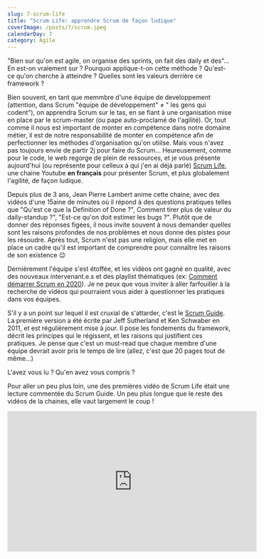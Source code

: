 ```yaml
---
slug: 7-scrum-life
title: "Scrum Life: apprendre Scrum de façon ludique"
coverImage: /posts/7/scrum.jpeg
calendarDay: 7
category: Agile
---
```


"Bien sur qu'on est agile, on organise des sprints, on fait des daily et des"...
En est-on vraiement sur ? Pourquoi applique-t-on cette méthode ? Qu'est-ce qu'on cherche à atteindre ? Quelles sont les valeurs derrière ce framework ?

Bien souvent, en tant que memmbre d'une équipe de developpement (attention, dans Scrum "équipe de développement" ≠ " les gens qui codent"), on apprendra Scrum sur le tas, en se fiant à une organisation mise en place par le scrum-master (ou pape auto-proclamé de l'agilité). Or, tout comme il nous est important de monter en compétence dans notre domaine métier, il est de notre responsabilité de monter en compétence afin de perfectionner les méthodes d'organisation qu'on utiilse. Mais vous n'avez pas toujours envie de partir 2j pour faire du Scrum... Heureusement, comme pour le code, le web regorge de plein de ressources, et je vous présente aujourd'hui (ou représente pour celleux à qui j'en ai déjà parlé) [Scrum Life](https://www.youtube.com/channel/UCMCnZGIOeLVO65-LBxkkHyQ), une chaine Youtube **en français** pour présenter Scrum, et plus globalement l'agilité, de façon ludique.

Depuis plus de 3 ans, Jean Pierre Lambert anime cette chaine, avec des vidéos d'une 15aine de minutes où il répond à des questions pratiques telles que "Qu'est ce que la Definition of Done ?", Comment tirer plus de valeur du daily-standup ?", "Est-ce qu'on doit estimer les bugs ?". Plutôt que de donner des réponses figées, il nous invite souvent à nous demander quelles sont les raisons profondes de nos problèmes et nous donne des pistes pour les résoudre. Après tout, Scrum n'est pas une religion, mais elle met en place un cadre qu'il est important de comprendre pour connaître les raisons de son existence 😉

Dernièrement l'équipe s'est étoffée, et les vidéos ont gagné en qualité, avec des nouveaux intervenant.e.s et des playlist thématiques (ex: [Comment démarrer Scrum en 2020](https://www.youtube.com/watch?v=vCMrCJ-3Kf4&list=PLxTb_ZC4kmrQM2s2BTynZ3WShJhDBh57L)). Je ne peux que vous inviter à aller farfouiller à la recherche de vidéos qui pourraient vous aider à questionner les pratiques dans vos équipes.

S'il y a un point sur lequel il est cruxial de s'attarder, c'est le [Scrum Guide](https://www.scrumguides.org/docs/scrumguide/v2017/2017-scrum-guide-french.pdf). La première version a été écrite par Jeff Sutherland et Ken Schwaber en 2011, et est régulièrement mise à jour. Il pose les fondements du framework, décrit les principes qui le régissent, et les raisons qui justifient ces pratiques.
Je pense que c'est un must-read que chaque membre d'une équipe devrait avoir pris le temps de lire (allez, c'est que 20 pages tout de même...)

L'avez vous lu ? Qu'en avez vous compris ?

Pour aller un peu plus loin, une des premières vidéo de Scrum Life était une lecture commentée du Scrum Guide. Un peu plus longue que le reste des vidéos de la chaines, elle vaut largement le coup !

<iframe
  width="560"
  height="315"
  src="https://www.youtube-nocookie.com/embed/hFmswldixSs"
  frameborder="0"
  allow="accelerometer; autoplay; clipboard-write; encrypted-media; gyroscope; picture-in-picture"
  allowfullscreen
></iframe>
